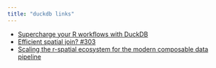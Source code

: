```yaml
---
title: "duckdb links"
---
```


* [Supercharge your R workflows with DuckDB](https://borkar.substack.com/p/r-workflows-with-duckdb)
* [Efficient spatial join? #303](https://github.com/duckdb/duckdb-spatial/discussions/303)
* [Scaling the r-spatial ecosystem for the modern composable data pipeline](https://r-consortium.org/webinars/scaling-the-r-spatial-ecosystem-for-the-modern-composable-data-pipeline.html)